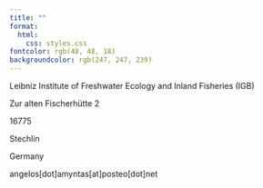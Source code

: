 ```yaml
---
title: ""
format: 
  html: 
    css: styles.css
fontcolor: rgb(48, 48, 18)
backgroundcolor: rgb(247, 247, 239)
---
```


::: cent
Leibniz Institute of Freshwater Ecology and Inland Fisheries (IGB)

Zur alten Fischerhütte 2

16775

Stechlin

Germany

angelos\[dot\]amyntas\[at\]posteo\[dot\]net
:::
